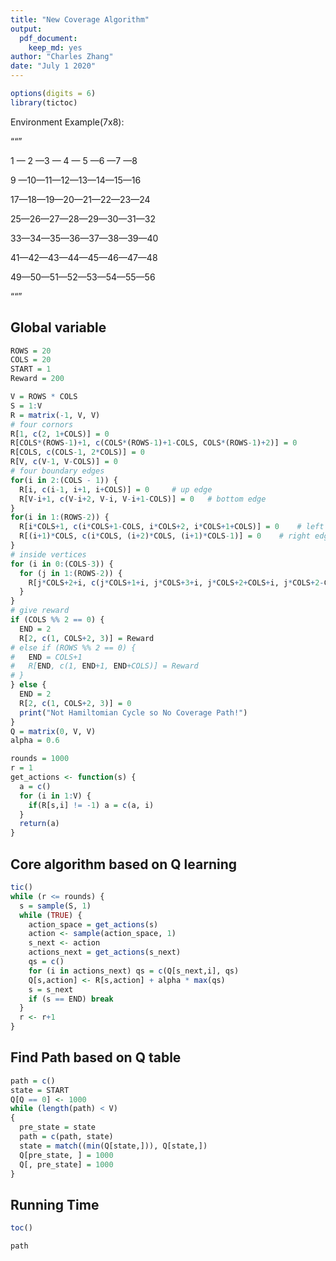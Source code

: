 ```yaml
---
title: "New Coverage Algorithm"
output: 
  pdf_document:
    keep_md: yes
author: "Charles Zhang"
date: "July 1 2020"
---
```


```r
options(digits = 6)
library(tictoc)
```

Environment Example(7x8):

"""

1 --- 2 ---3 --- 4 --- 5 ---6 ---7 ---8

9 ---10---11---12---13---14---15---16

17---18---19---20---21---22---23---24

25---26---27---28---29---30---31---32

33---34---35---36---37---38---39---40

41---42---43---44---45---46---47---48

49---50---51---52---53---54---55---56

"""

## Global variable

```r
ROWS = 20
COLS = 20
START = 1
Reward = 200
```
```r
V = ROWS * COLS
S = 1:V
R = matrix(-1, V, V)
# four cornors
R[1, c(2, 1+COLS)] = 0
R[COLS*(ROWS-1)+1, c(COLS*(ROWS-1)+1-COLS, COLS*(ROWS-1)+2)] = 0
R[COLS, c(COLS-1, 2*COLS)] = 0
R[V, c(V-1, V-COLS)] = 0
# four boundary edges
for(i in 2:(COLS - 1)) {
  R[i, c(i-1, i+1, i+COLS)] = 0     # up edge
  R[V-i+1, c(V-i+2, V-i, V-i+1-COLS)] = 0   # bottom edge
} 
for(i in 1:(ROWS-2)) {
  R[i*COLS+1, c(i*COLS+1-COLS, i*COLS+2, i*COLS+1+COLS)] = 0    # left edge
  R[(i+1)*COLS, c(i*COLS, (i+2)*COLS, (i+1)*COLS-1)] = 0    # right edge
}
# inside vertices
for (i in 0:(COLS-3)) {
  for (j in 1:(ROWS-2)) {
    R[j*COLS+2+i, c(j*COLS+1+i, j*COLS+3+i, j*COLS+2+COLS+i, j*COLS+2-COLS+i)] = 0
  }
}
# give reward
if (COLS %% 2 == 0) {
  END = 2
  R[2, c(1, COLS+2, 3)] = Reward
# else if (ROWS %% 2 == 0) {
#   END = COLS+1
#   R[END, c(1, END+1, END+COLS)] = Reward
# }
} else {
  END = 2
  R[2, c(1, COLS+2, 3)] = 0
  print("Not Hamiltomian Cycle so No Coverage Path!")
}
Q = matrix(0, V, V)
alpha = 0.6
```
```r
rounds = 1000
r = 1
get_actions <- function(s) {
  a = c()
  for (i in 1:V) {
    if(R[s,i] != -1) a = c(a, i)
  }
  return(a)
}
```

## Core algorithm based on Q learning 

```r
tic()
while (r <= rounds) {
  s = sample(S, 1)
  while (TRUE) {
    action_space = get_actions(s)
    action <- sample(action_space, 1)
    s_next <- action
    actions_next = get_actions(s_next)
    qs = c()
    for (i in actions_next) qs = c(Q[s_next,i], qs)
    Q[s,action] <- R[s,action] + alpha * max(qs)
    s = s_next
    if (s == END) break
  }
  r <- r+1
}

```

## Find Path based on Q table

```r
path = c()
state = START
Q[Q == 0] <- 1000
while (length(path) < V)
{
  pre_state = state
  path = c(path, state)
  state = match((min(Q[state,])), Q[state,])
  Q[pre_state, ] = 1000
  Q[, pre_state] = 1000
}
```

## Running Time

```r
toc()
```
```r
path
```

